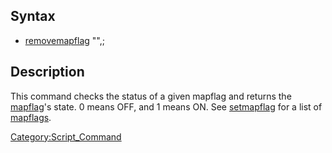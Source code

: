==Syntax==
* [[removemapflag]] "<map name>",<flag>;
==Description==
This command checks the status of a given mapflag and returns the 
[[mapflag]]'s state. 
0 means OFF, and 1 means ON. See [[setmapflag]] for a list of [[mapflags]].
[[Category:Script_Command]]